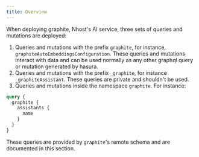 ```yaml
---
title: Overview
---
```


When deploying graphite, Nhost's AI service, three sets of queries and mutations are deployed:

1. Queries and mutations with the prefix `graphite`, for instance, `graphiteAutoEmbeddingsConfiguration`. These queries and mutations interact with data and can be used normally as any other graphql query or mutation generated by hasura.
2. Queries and mutations with the prefix `_graphite`, for instance `_graphiteAssistant`. These queries are private and shouldn't be used.
3. Queries and mutations inside the namespace `graphite`. For instance:

```graphql
query {
  graphite {
    assistants {
      name
    }
  }
}
```

These queries are provided by `graphite`'s remote schema and are documented in this section.
